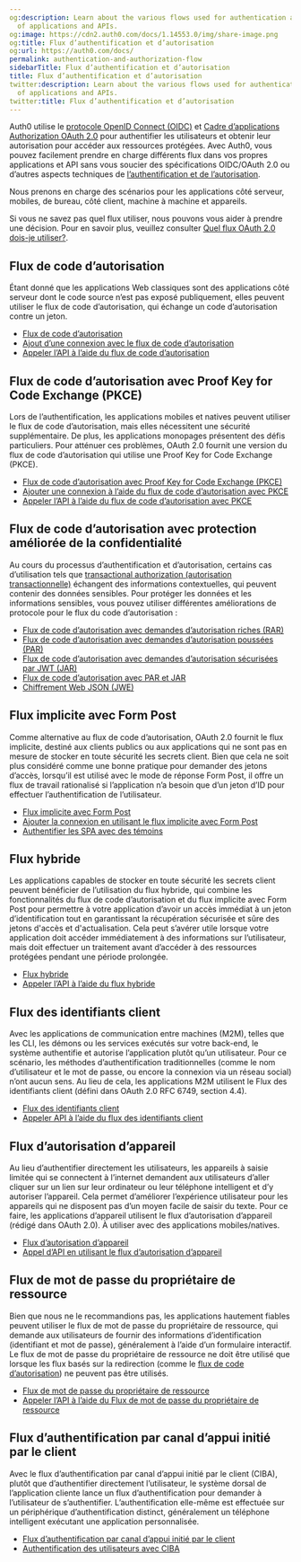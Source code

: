 ```yaml
---
og:description: Learn about the various flows used for authentication and authorization
  of applications and APIs.
og:image: https://cdn2.auth0.com/docs/1.14553.0/img/share-image.png
og:title: Flux d’authentification et d’autorisation
og:url: https://auth0.com/docs/
permalink: authentication-and-authorization-flow
sidebarTitle: Flux d’authentification et d’autorisation
title: Flux d’authentification et d’autorisation
twitter:description: Learn about the various flows used for authentication and authorization
  of applications and APIs.
twitter:title: Flux d’authentification et d’autorisation
---
```


Auth0 utilise le [protocole OpenID Connect (OIDC)](/protocols/openid-connect-protocol) et [Cadre d’applications Authorization OAuth 2.0](/protocols/oauth) pour authentifier les utilisateurs et obtenir leur autorisation pour accéder aux ressources protégées. Avec Auth0, vous pouvez facilement prendre en charge différents flux dans vos propres applications et API sans vous soucier des spécifications OIDC/OAuth 2.0 ou d’autres aspects techniques de [l’authentification et de l’autorisation](/get-started/authentication-and-authorization).

Nous prenons en charge des scénarios pour les applications côté serveur, mobiles, de bureau, côté client, machine à machine et appareils.

Si vous ne savez pas quel flux utiliser, nous pouvons vous aider à prendre une décision. Pour en savoir plus, veuillez consulter [Quel flux OAuth 2.0 dois-je utiliser?](/login/flows/which-oauth-2-0-flow-should-i-use).



## Flux de code d’autorisation

Étant donné que les applications Web classiques sont des applications côté serveur dont le code source n’est pas exposé publiquement, elles peuvent utiliser le flux de code d’autorisation, qui échange un code d’autorisation contre un jeton.

* [Flux de code d’autorisation](/login/flows/authorization-code-flow)
* [Ajout d’une connexion avec le flux de code d’autorisation](/login/authentication/add-login-auth-code-flow)
* [Appeler l’API à l’aide du flux de code d’autorisation](/login/flows/call-your-api-using-the-authorization-code-flow)

## Flux de code d’autorisation avec Proof Key for Code Exchange (PKCE)

Lors de l’authentification, les applications mobiles et natives peuvent utiliser le flux de code d’autorisation, mais elles nécessitent une sécurité supplémentaire. De plus, les applications monopages présentent des défis particuliers. Pour atténuer ces problèmes, OAuth 2.0 fournit une version du flux de code d’autorisation qui utilise une Proof Key for Code Exchange (PKCE).

* [Flux de code d’autorisation avec Proof Key for Code Exchange (PKCE)](/login/flows/authorization-code-flow-with-proof-key-for-code-exchange-pkce)
* [Ajouter une connexion à l’aide du flux de code d’autorisation avec PKCE](/login/authentication/add-login-using-the-authorization-code-flow-with-pkce)
* [Appeler l’API à l’aide du flux de code d’autorisation avec PKCE](/login/flows/call-your-api-using-the-authorization-code-flow-with-pkce)

## Flux de code d’autorisation avec protection améliorée de la confidentialité

Au cours du processus d’authentification et d’autorisation, certains cas d’utilisation tels que [transactional authorization (autorisation transactionnelle)](/highly-regulated-identity/transactional-authorization-with-authorization-code-flow) échangent des informations contextuelles, qui peuvent contenir des données sensibles. Pour protéger les données et les informations sensibles, vous pouvez utiliser différentes améliorations de protocole pour le flux du code d’autorisation :

* [Flux de code d’autorisation avec demandes d’autorisation riches (RAR)](/authorization-code-flow-with-rar)
* [Flux de code d’autorisation avec demandes d’autorisation poussées (PAR)](/authorization-code-flow-with-par)
* [Flux de code d’autorisation avec demandes d’autorisation sécurisées par JWT (JAR)](/authorization-code-flow-with-jar)
* [Flux de code d’autorisation avec PAR et JAR](/authorization-code-flow-with-par-and-jar)
* [Chiffrement Web JSON (JWE)](/json-web-encryption)

## Flux implicite avec Form Post

Comme alternative au flux de code d’autorisation, OAuth 2.0 fournit le flux implicite, destiné aux clients publics ou aux applications qui ne sont pas en mesure de stocker en toute sécurité les secrets client. Bien que cela ne soit plus considéré comme une bonne pratique pour demander des jetons d’accès, lorsqu’il est utilisé avec le mode de réponse Form Post, il offre un flux de travail rationalisé si l’application n’a besoin que d’un jeton d’ID pour effectuer l’authentification de l’utilisateur.

* [Flux implicite avec Form Post](/login/flows/implicit-flow-with-form-post)
* [Ajouter la connexion en utilisant le flux implicite avec Form Post](/login/authentication/add-login-using-the-implicit-flow-with-form-post)
* [Authentifier les SPA avec des témoins](/users/cookies/spa-authenticate-with-cookies)

## Flux hybride

Les applications capables de stocker en toute sécurité les secrets client peuvent bénéficier de l’utilisation du flux hybride, qui combine les fonctionnalités du flux de code d’autorisation et du flux implicite avec Form Post pour permettre à votre application d’avoir un accès immédiat à un jeton d’identification tout en garantissant la récupération sécurisée et sûre des jetons d'accès et d'actualisation. Cela peut s’avérer utile lorsque votre application doit accéder immédiatement à des informations sur l’utilisateur, mais doit effectuer un traitement avant d’accéder à des ressources protégées pendant une période prolongée.

* [Flux hybride](/login/flows/hybrid-flow)
* [Appeler l’API à l’aide du flux hybride](/login/flows/call-api-hybrid-flow)

## Flux des identifiants client

Avec les applications de communication entre machines (M2M), telles que les CLI, les démons ou les services exécutés sur votre back-end, le système authentifie et autorise l’application plutôt qu’un utilisateur. Pour ce scénario, les méthodes d’authentification traditionnelles (comme le nom d’utilisateur et le mot de passe, ou encore la connexion via un réseau social) n’ont aucun sens. Au lieu de cela, les applications M2M utilisent le Flux des identifiants client (défini dans OAuth 2.0 RFC 6749, section 4.4).

* [Flux des identifiants client](/login/flows/client-credentials-flow)
* [Appeler API à l’aide du flux des identifiants client](/login/flows/call-your-api-using-the-client-credentials-flow)

## Flux d’autorisation d’appareil

Au lieu d’authentifier directement les utilisateurs, les appareils à saisie limitée qui se connectent à l’internet demandent aux utilisateurs d’aller cliquer sur un lien sur leur ordinateur ou leur téléphone intelligent et d’y autoriser l’appareil. Cela permet d’améliorer l’expérience utilisateur pour les appareils qui ne disposent pas d’un moyen facile de saisir du texte. Pour ce faire, les applications d’appareil utilisent le flux d’autorisation d’appareil (rédigé dans OAuth 2.0). À utiliser avec des applications mobiles/natives.

* [Flux d’autorisation d’appareil](/login/flows/device-authorization-flow)
* [Appel d’API en utilisant le flux d’autorisation d’appareil](/login/flows/call-your-api-using-the-device-authorization-flow)

## Flux de mot de passe du propriétaire de ressource

Bien que nous ne le recommandions pas, les applications hautement fiables peuvent utiliser le flux de mot de passe du propriétaire de ressource, qui demande aux utilisateurs de fournir des informations d’identification (identifiant et mot de passe), généralement à l’aide d’un formulaire interactif. Le flux de mot de passe du propriétaire de ressource ne doit être utilisé que lorsque les flux basés sur la redirection (comme le [flux de code d’autorisation](/login/flows/authorization-code-flow)) ne peuvent pas être utilisés.

* [Flux de mot de passe du propriétaire de ressource](/login/flows/resource-owner-password-flow)
* [Appeler l’API à l’aide du Flux de mot de passe du propriétaire de ressource](/login/flows/call-your-api-using-resource-owner-password-flow)

## Flux d’authentification par canal d’appui initié par le client



Avec le flux d’authentification par canal d’appui initié par le client (CIBA), plutôt que d’authentifier directement l’utilisateur, le système dorsal de l’application cliente lance un flux d’authentification pour demander à l’utilisateur de s’authentifier. L’authentification elle-même est effectuée sur un périphérique d’authentification distinct, généralement un téléphone intelligent exécutant une application personnalisée.

* [Flux d’authentification par canal d’appui initié par le client](/get-started/authentication-and-authorization-flow/client-initiated-backchannel-authentication-flow)
* [Authentification des utilisateurs avec CIBA](/get-started/authentication-and-authorization-flow/client-initiated-backchannel-authentication-flow/user-authentication-with-ciba)